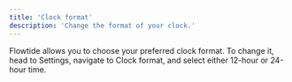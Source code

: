 ```yaml
---
title: 'Clock format'
description: 'Change the format of your clock.'
---
```


Flowtide allows you to choose your preferred clock format. To change it, head to Settings, navigate to Clock format, and select either 12-hour or 24-hour time.